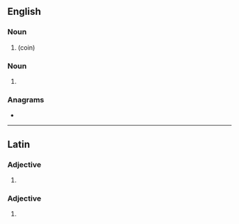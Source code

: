 ==English==

===Noun===
{{head|en|noun form}}

# {{plural of|en|lepton}} (coin)

===Noun===
{{en-noun}}

# {{lb|en|proscribed}} {{alternative form of|en|lepton}}

===Anagrams===
* {{anagrams|en|a=aelpt|-petal|Patel|Plate|leapt|palet|pelta|petal|plate|platé|pleat|tepal}}

----

==Latin==

===Adjective===
{{la-adj-form|lepta}}

# {{inflection of|la|leptus||nom//voc|f|s|;|nom//acc//voc|n|p}}

===Adjective===
{{la-adj-form|leptā}}

# {{inflection of|la|leptus||abl|f|s}}